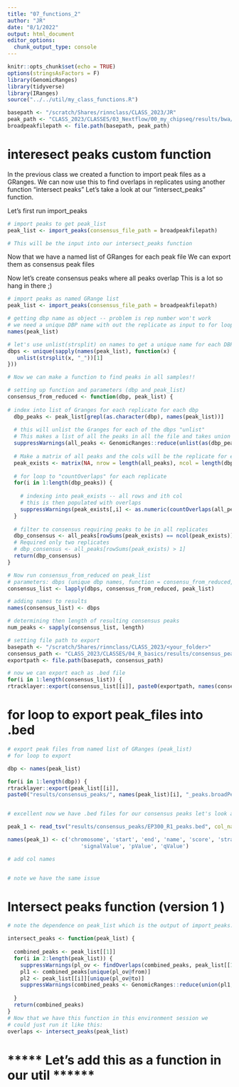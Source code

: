 ```yaml
---
title: "07_functions_2"
author: "JR"
date: "8/1/2022"
output: html_document
editor_options: 
  chunk_output_type: console
---
```


```r
knitr::opts_chunk$set(echo = TRUE)
options(stringsAsFactors = F)
library(GenomicRanges)
library(tidyverse)
library(IRanges)
source("../../util/my_class_functions.R")

basepath <- "/scratch/Shares/rinnclass/CLASS_2023/JR"
peak_path <- "CLASS_2023/CLASSES/03_Nextflow/00_my_chipseq/results/bwa/mergedLibrary/macs/broadPeak/"
broadpeakfilepath <- file.path(basepath, peak_path)

```

# interesect peaks custom function
In the previous class we created a function to import peak files as a GRanges.
We can now use this to find overlaps in replicates using another function
"intersect peaks" Let's take a look at our "intersect_peaks" function. 


Let's first run import_peaks 

```r

# import peaks to get peak_list
peak_list <- import_peaks(consensus_file_path = broadpeakfilepath)

# This will be the input into our intersect_peaks function
```

Now that we have a named list of GRanges for each peak file 
We can export them as consensus peak files


Now let's create consensus peaks where all peaks overlap 
This is a lot so hang in there ;)
```r

# import peaks as named GRange list
peak_list <- import_peaks(consensus_file_path = broadpeakfilepath)

# getting dbp name as object -- problem is rep number won't work
# we need a unique DBP name with out the replicate as input to for loop
names(peak_list)

# let's use unlist(strsplit) on names to get a unique name for each DBP
dbps <- unique(sapply(names(peak_list), function(x) {
   unlist(strsplit(x, "_"))[1]
}))

# Now we can make a function to find peaks in all samples!!

# setting up function and parameters (dbp and peak_list)
consensus_from_reduced <- function(dbp, peak_list) {
  
# index into list of Granges for each replicate for each dbp
  dbp_peaks <- peak_list[grepl(as.character(dbp), names(peak_list))]
  
  # this will unlist the Granges for each of the dbps "unlist"
  # This makes a list of all the peaks in all the file and takes union of overlaps
  suppressWarnings(all_peaks <- GenomicRanges::reduce(unlist(as(dbp_peaks, "GRangesList"))))
  
  # Make a matrix of all peaks and the cols will be the replicate for each DBP
  peak_exists <- matrix(NA, nrow = length(all_peaks), ncol = length(dbp_peaks))
  
  # for loop to "countOverlaps" for each replicate
  for(i in 1:length(dbp_peaks)) {
    
    # indexing into peak_exists -- all rows and ith col 
    # this is then populated with overlaps
    suppressWarnings(peak_exists[,i] <- as.numeric(countOverlaps(all_peaks, dbp_peaks[[i]]) > 0))
  }
  
  # filter to consensus requiring peaks to be in all replicates
  dbp_consensus <- all_peaks[rowSums(peak_exists) == ncol(peak_exists)]
  # Required only two replicates
  # dbp_consensus <- all_peaks[rowSums(peak_exists) > 1]
  return(dbp_consensus)
}

# Now run consensus_from_reduced on peak_list
# parameters: dbps (unique dbp names, function = consensu_from_reduced, peaks_list of Granges)
consensus_list <- lapply(dbps, consensus_from_reduced, peak_list)

# adding names to results
names(consensus_list) <- dbps

# determining then length of resulting consensus peaks
num_peaks <- sapply(consensus_list, length)

# setting file path to export
basepath <- "/scratch/Shares/rinnclass/CLASS_2023/<your_folder>"
consensus_path <- "CLASS_2023/CLASSES/04_R_basics/results/consensus_peaks/"
exportpath <- file.path(basepath, consensus_path)

# now we can export each as .bed file
for(i in 1:length(consensus_list)) {
rtracklayer::export(consensus_list[[i]], paste0(exportpath, names(consensus_list)[i], "_consensus_peaks.bed") )}


```


















# for loop to export peak_files into .bed

```r

# export peak files from named list of GRanges (peak_list) 
# for loop to export

dbp <- names(peak_list)

for(i in 1:length(dbp)) {
rtracklayer::export(peak_list[[i]], 
paste0("results/consensus_peaks/", names(peak_list)[i], "_peaks.broadPeak")) }


# excellent now we have .bed files for our consensus peaks let's look at one:

peak_1 <- read_tsv("results/consensus_peaks/EP300_R1_peaks.bed", col_names = F)

names(peak_1) <- c('chromosome', 'start', 'end', 'name', 'score', 'strand', 
                       'signalValue', 'pValue', 'qValue')

# add col names


# note we have the same issue

```










# Intersect peaks function (version 1 )
```r
# note the dependence on peak_list which is the output of import_peaks.

intersect_peaks <- function(peak_list) {
  
  combined_peaks <- peak_list[[1]]
  for(i in 2:length(peak_list)) {
    suppressWarnings(pl_ov <- findOverlaps(combined_peaks, peak_list[[1]]))
    pl1 <- combined_peaks[unique(pl_ov@from)]
    pl2 <- peak_list[[i]][unique(pl_ov@to)]
    suppressWarnings(combined_peaks <- GenomicRanges::reduce(union(pl1, pl2)))
    
  }
  return(combined_peaks)
}
# Now that we have this function in this environment session we
# could just run it like this:
overlaps <- intersect_peaks(peak_list)
```

# ***** Let's add this as a function in our util ******
